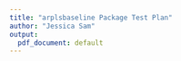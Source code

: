 ```yaml
---
title: "arplsbaseline Package Test Plan"
author: "Jessica Sam"
output:
  pdf_document: default
---
```


